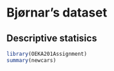 
# Bjørnar's dataset

## Descriptive statisics

```r
library(OEKA201Assignment)
summary(newcars)
```

